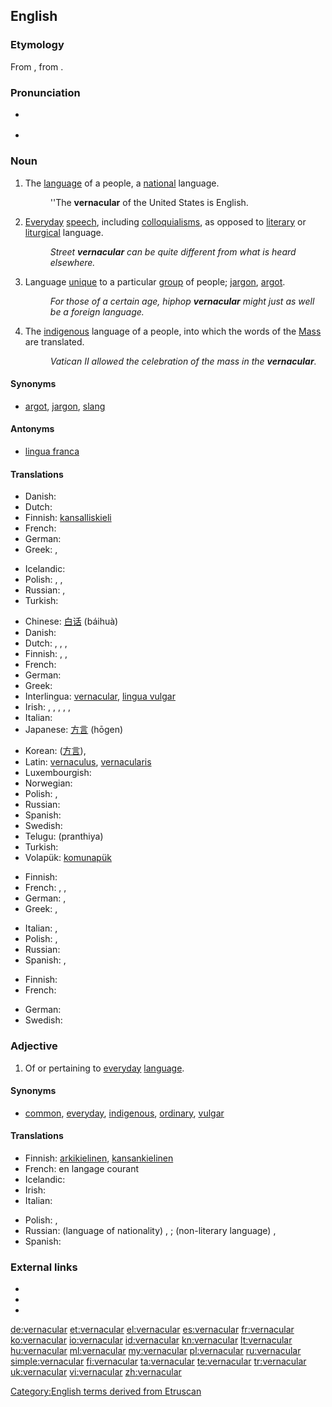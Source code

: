 {{was wotd|2010|March|1}}
==English==
{{wikipedia}}

===Etymology===
From {{etyl|la|en}} {{term|vernāculus||domestic, indigenous, of or pertaining to home-born slaves|lang=la}}, from {{term|verna||a native, a home-born slave (one born in his master's house)|lang=la}}.

===Pronunciation===
* {{a|UK}} {{IPA|/vəˈnæk.jə.lə/|/vəˈnæk.jʊ.lə/}}
* {{a|US}} {{IPA|/vɚˈnæk.jə.lɚ/}}

===Noun===
{{en-noun}}

# The [[language]] of a people, a [[national]] language.
#: ''The '''vernacular''' of the United States is English.
# [[everyday|Everyday]] [[speech]], including [[colloquialism]]s, as opposed to [[literary]] or [[liturgical]] language.
#: ''Street '''vernacular''' can be quite different from what is heard elsewhere.''
# Language [[unique]] to a particular [[group]] of people; [[jargon]], [[argot]].
#: ''For those of a certain age, hiphop '''vernacular''' might just as well be a foreign language.''
# {{context|Roman Catholicism|uncountable|lang=en}} The [[indigenous]] language of a people, into which the words of the [[Mass]] are translated.
#: ''Vatican II allowed the celebration of the mass in the '''vernacular'''.''

====Synonyms====
* {{sense|language unique to a group}} [[argot]], [[jargon]], [[slang]]

====Antonyms====
* {{sense|national language}} [[lingua franca]]

====Translations====
{{trans-top|national language}}
* Danish: {{t-|da|national sprog|n}}
* Dutch: {{t-|nl|landstaal}}
* Finnish: [[kansalliskieli]]
* French: {{t-|fr|langue nationale}}
* German: {{t+|de|Amtssprache|f}}
* Greek: {{t+|el|δημώδης|f|tr=dimódis}}, {{qualifier|colloquial}} {{t+|el|ντοπιολαλιά|f|tr=ntopiolaliá}}
{{trans-mid}}
* Icelandic: {{t-|is|þjóðtunga|f}}
* Polish: {{t-|pl|język wernakularny|m}}, {{t-|pl|język rodzimy|m}}, {{t-|pl|język narodowy|m}}
* Russian: {{t-|ru|народный язык|m|tr=naródnyj jazýk}}, {{t-|ru|местный диалект|m|tr=méstnyj dialékt}}
* Turkish: {{t-|tr|ulusal dil}}
{{trans-bottom}}

{{trans-top|everyday speech}}
* Chinese: [[白话]] (báihuà)
* Danish: {{t-|da|daglig tale|c}}
* Dutch: {{t+|nl|volkstaal|f}}, {{t-|nl|omgangstaal|f}}, {{t-|nl|volksmond|m}}, {{t+|nl|spreektaal|f}}
* Finnish: {{t+|fi|arkikieli}}, {{t+|fi|kansankieli}},  {{t+|fi|puhekieli}}
* French: {{t+|fr|vernaculaire|m}}
* German: {{t+|de|Umgangssprache|f}}
* Greek: {{t+|el|δημώδης|f|tr=dimódis}}
* Interlingua: [[#Interlingua|vernacular]], [[lingua vulgar]]
* Irish: {{t-|ga|teanga na coitiantachta|f}}, {{t-|ga|teanga na háite|f}}, {{t-|ga|teanga logánta|f}}, {{t-|ga|teanga an phobail|f}}, {{t-|ga|teanga choiteann|f}}, {{t-|ga|teanga dhúchais|f}}
* Italian: {{t+|it|vernacolare|m}}
* Japanese: [[方言]] (hōgen)
{{trans-mid}}
* Korean: {{t+|ko|방언|tr=bangeon|sc=Hang}}([[方言]]), {{t+|ko|사투리|tr=saturi|sc=Hang}}
* Latin: [[vernaculus]], [[vernacularis]]
* Luxembourgish: {{t-|lb|Ëmgangssprooch|f}}
* Norwegian: {{t-|no|dagligtale|m}}
* Polish: {{t-|pl|język wernakularny|m}}, {{t-|pl|język potoczny|m}}
* Russian: {{t+|ru|просторечие|n|tr=prostoréčie}}
* Spanish: {{t+|es|vernáculo|m}}
* Swedish: {{t-|sv|vardagsspråk}}
* Telugu: (pranthiya)
* Turkish: {{t+|tr|konuşma dili}}
* Volapük: [[komunapük]]
{{trans-bottom}}

{{trans-top|language unique to a particular group of people}}
* Finnish: {{t+|fi|slangi}}
* French: {{t+|fr|dialecte|m}},  {{t+|fr|idiome|m}},  {{t+|fr|patois|m}}
* German: {{t+|de|Dialekt|m}}, {{t+|de|Idiom|n}}
* Greek: {{t+|el|διάλεκτος|f|tr=diálektos}}, {{t+|el|ιδίωμα|n|tr=idíoma}}
{{trans-mid}}
* Italian: {{t+|it|dialetto|m}},  {{t+|it|idioma}}
* Polish: {{t+|pl|dialekt|m}}, {{t+|pl|narzecze|m}}
* Russian: {{t-|ru|профессиональный жаргон|n|tr=professional’nyi žargón}}
* Spanish: {{t+|es|idioma|m}},  {{t+|es|dialecto|m}}
{{trans-bottom}}

{{trans-top|(christianity) indigenous language of a people}}
* Finnish: {{t+|fi|kansankieli}}
* French: {{t-|fr|langue vulgaire|f}}
{{trans-mid}}
* German: {{t+|de|Volkssprache|f}}
* Swedish: {{t-|sv|folkspråk|n}}
{{trans-bottom}}

===Adjective===
{{en-adj}}

# Of or pertaining to [[everyday]] [[language]].

====Synonyms====
* {{sense|of everyday language}} [[common]], [[everyday]], [[indigenous]], [[ordinary]], [[vulgar]]

====Translations====
{{trans-top|pertaining to everyday language}}
* Finnish: [[arkikielinen]], [[kansankielinen]]
* French: en langage courant
* Icelandic: {{t-|is|þjóðtungu-}}
* Irish: {{t-|ga|dúchasach}}
* Italian: {{t+|it|vernacolare}}
{{trans-mid}}
* Polish: {{t+|pl|wernakularny}}, {{t+|pl|rodzimy}}
* Russian: (language of nationality) {{t+|ru|народный|tr=naródnyj}}, {{t+|ru|местный|tr=méstnyj}}; (non-literary language) {{t+|ru|просторечный|n|tr=prostoréčnyj}}, {{t+|ru|разговорный|n|tr=razgovórnyj}}
* Spanish: {{t+|es|vernáculo}}
{{trans-bottom}}

===External links===
* {{R:Webster 1913}}
* {{R:Century 1911}}
* {{R:OneLook}}

[[Category:English terms derived from Etruscan]]

[[de:vernacular]]
[[et:vernacular]]
[[el:vernacular]]
[[es:vernacular]]
[[fr:vernacular]]
[[ko:vernacular]]
[[io:vernacular]]
[[id:vernacular]]
[[kn:vernacular]]
[[lt:vernacular]]
[[hu:vernacular]]
[[ml:vernacular]]
[[my:vernacular]]
[[pl:vernacular]]
[[ru:vernacular]]
[[simple:vernacular]]
[[fi:vernacular]]
[[ta:vernacular]]
[[te:vernacular]]
[[tr:vernacular]]
[[uk:vernacular]]
[[vi:vernacular]]
[[zh:vernacular]]